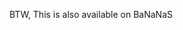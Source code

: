 {{en/Scenario|title=The Islands Of Quandaya
|minimap=not yet available 
|screenshot=quandaya-city.png
|description=---English---
The Islands of Quandaya have just gained independence from the British Empire. In the middle of the pacific, this struggling island needs more industry and more importantly, a transport company.
----
---dansk---

Øerne Quandaya har netop opnåede uafhængighed fra det britiske imperium. I midten af ​​Stillehavet, skal denne kæmper ø mere industri og endnu vigtigere, et transportselskab.
|difficulty=Normal
|setting=[[Main/en/Climates#Sub-tropical|Sub-tropical]]
|size=256x256
|relief=Flat
|towns=Normal
|industries=Normal
|realworld=No
|version=1.0.0+
|author=surferconor425
|download_url=http://binaries.openttd.org/bananas/scenario/Islands_of_Quandaya-0.0.3.tar.gz
}}

BTW, This is also available on BaNaNaS